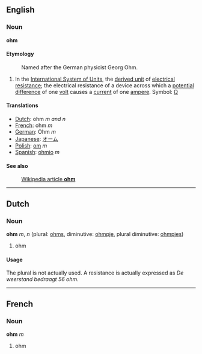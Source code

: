 ==English==
===Noun===
'''ohm'''

====Etymology====

:Named after the German physicist Georg Ohm.

#In the [[International System of Units]], the [[derived unit]] of [[electrical resistance]]; the electrical resistance of a device across which a [[potential difference]] of one [[volt]] causes a [[current]] of one [[ampere]].  Symbol: [[Ω]]

====Translations====
*[[Dutch]]: ohm ''m and n''
*[[French]]: ohm ''m''
*[[German]]:  Ohm ''m''
*[[Japanese]]: [[オーム]]
*[[Polish]]: [[om]] ''m''
*[[Spanish]]: [[ohmio]] ''m''

====See also====
:[[en:ohm|Wikipedia article '''ohm''']]

----
==Dutch==
===Noun===
'''ohm''' ''m'', ''n'' (plural: [[ohms]], diminutive: [[ohmpje]], plural diminutive: [[ohmpjes]])

# ohm

====Usage====
The plural is not actually used. A resistance is actually expressed as ''De weerstand bedraagt 56 ohm.''

----
==French==
===Noun===
'''ohm''' ''m''

# ohm
